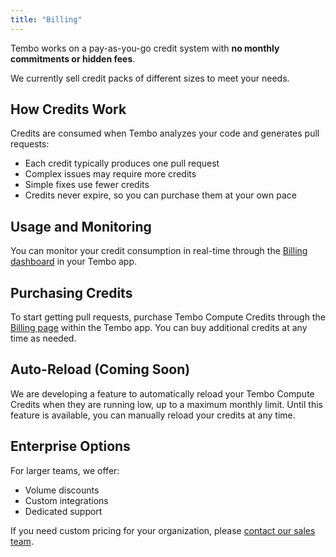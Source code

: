 ```yaml
---
title: "Billing"
---
```


Tembo works on a pay-as-you-go credit system with **no monthly commitments or hidden fees**.

We currently sell credit packs of different sizes to meet your needs.

## How Credits Work

Credits are consumed when Tembo analyzes your code and generates pull requests:

- Each credit typically produces one pull request
- Complex issues may require more credits
- Simple fixes use fewer credits
- Credits never expire, so you can purchase them at your own pace

## Usage and Monitoring

You can monitor your credit consumption in real-time through the [Billing dashboard](https://app.tembo.io/settings/billing) in your Tembo app.

## Purchasing Credits

To start getting pull requests, purchase Tembo Compute Credits through the [Billing page](https://app.tembo.io/settings/billing) within the Tembo app. You can buy additional credits at any time as needed.

## Auto-Reload (Coming Soon)

We are developing a feature to automatically reload your Tembo Compute Credits when they are running low, up to a maximum monthly limit. Until this feature is available, you can manually reload your credits at any time.

## Enterprise Options

For larger teams, we offer:

- Volume discounts
- Custom integrations
- Dedicated support

If you need custom pricing for your organization, please [contact our sales team](https://tembo.io/contact).